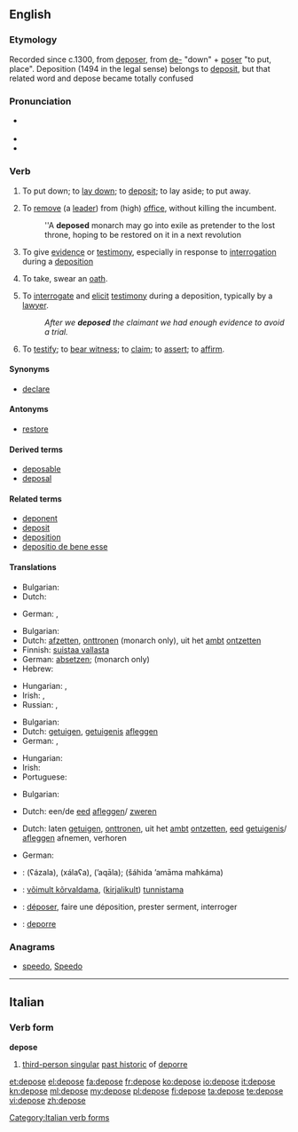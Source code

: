 ==English==

===Etymology===
Recorded since c.1300, from {{etyl|fro|en}} [[deposer]], from [[de-]] "down" + [[poser]] "to put, place". Deposition (1494 in the legal sense) belongs to [[deposit]], but that related word and depose became totally confused

===Pronunciation===
* {{a|UK}} {{IPA|/dɪˈpəʊz/}}
* {{audio|en-us-depose.ogg|Audio (US)}}
* {{rhymes|əʊz}}

===Verb===
{{en-verb|depos|ing}}

# {{context|literally|transitive|lang=en}} To put down; to [[lay down]]; to [[deposit]]; to lay aside; to put away.
# {{context|transitive|lang=en}} To [[remove]] (a [[lead]]er) from (high) [[office]], without killing the incumbent.
#: ''A '''deposed''' monarch may go into exile as pretender to the lost throne, hoping to be restored on it in a next revolution
# {{context|legal|intransitive|lang=en}} To give [[evidence]] or [[testimony]], especially in response to [[interrogation]] during a [[deposition]]
# {{context|intransitive|lang=en}} To take, swear an [[oath]].
# {{context|legal|transitive|lang=en}} To [[interrogate]] and [[elicit]] [[testimony]] during a deposition, typically by a [[lawyer]].
#: ''After we '''deposed''' the claimant we had enough evidence to avoid a trial.''
# To [[testify]]; to [[bear witness]]; to [[claim]]; to [[assert]]; to [[affirm]].

====Synonyms====
* [[declare]]

====Antonyms====
* [[restore]]

====Derived terms====
* [[deposable]]
* [[deposal]]

====Related terms====
* [[deponent]]
* [[deposit]]
* [[deposition]]
* [[depositio de bene esse]]

====Translations====
{{trans-top|to put - or lay something down}}
* Bulgarian: {{t-|bg|депонирам}}
* Dutch: {{t+|nl|neerleggen}}
{{trans-mid}}
* German: {{t-|de|niederlegen}}, {{t+|de|deponieren}}
{{trans-bottom}}

{{trans-top|to remove (a leader) from office}}
* Bulgarian: {{t+|bg|детронирам}}
* Dutch: [[afzetten]], [[onttronen]] (monarch only), uit het [[ambt]] [[ontzetten]]
* Finnish: [[suistaa vallasta]]
* German: [[absetzen]]; {{t+|de|entthronen}} (monarch only)
* Hebrew: {{t+|he|הדיח|m|tr=hediyakh}}
{{trans-mid}}
* Hungarian: {{t+|hu|eltávolít}}, {{t+|hu|letesz}}
* Irish: {{t-|ga|(Ceannaire) do briseadh amach}}, {{t-|ga|aithríoghadh}} {{qualifier|monarch only}}
* Russian: {{t+|ru|низлагать|sc=Cyrl|tr=nizlagát'|alt=низлага́ть}} {{impf}}, {{t+|ru|низложить|sc=Cyrl|tr=nizložít'|alt=низложи́ть}} {{pf.}}
{{trans-bottom}}

{{trans-top|to give evidence or testimony}}
* Bulgarian: {{t-|bg|давам показания}}
* Dutch: [[getuigen]], [[getuigenis]] [[afleggen]]
* German: {{t+|de|unter}} {{t+|de|Eid|m}} {{t+|de|aussagen}}, {{t-|de|bezeugen}}
{{trans-mid}}
* Hungarian: {{t+|hu|tanúsít}}
* Irish: {{t-|ga|fianaise a thabhairt}}
* Portuguese: {{t+|pt|depor}}
{{trans-bottom}}

{{trans-top|to take an oath}}
* Bulgarian: {{t-|bg|давам клетва}}
{{trans-mid}}
* Dutch: een/de [[eed]] [[afleggen]]/ [[zweren]]
{{trans-bottom}}

{{trans-top|to interrogate and elicit testimony}}
* Dutch: laten [[getuigen]], [[onttronen]], uit het [[ambt]] [[ontzetten]], [[eed]] [[getuigenis]]/ [[afleggen]] afnemen, verhoren
{{trans-mid}}
* German: {{t+|de|verhören}}
{{trans-bottom}}

{{checktrans-top}}
* {{ttbc|ar}}: {{l|ar|عزل}} (ʕázala), {{Arab|[[خلع]]}} (xálaʕa), {{Arab|[[قال|أقال]]}} (’aqāla); {{Arab|[[شهد]] [[امام]] [[محكمة]]}} (šáhida ’amāma maħkáma)
* {{ttbc|et}}: [[võimult kõrvaldama]], ([[kirjalikult]]) [[tunnistama]]
* {{ttbc|fr}}: [[déposer]], faire une déposition, prester serment, interroger
* {{ttbc|it}}: [[deporre]]
{{trans-bottom}}

===Anagrams===
* [[speedo#English|speedo]], [[Speedo#English|Speedo]]

----

==Italian==

===Verb form===
'''depose'''

# [[third-person singular]] [[past historic]] of [[deporre]]

[[Category:Italian verb forms]]

[[et:depose]]
[[el:depose]]
[[fa:depose]]
[[fr:depose]]
[[ko:depose]]
[[io:depose]]
[[it:depose]]
[[kn:depose]]
[[ml:depose]]
[[my:depose]]
[[pl:depose]]
[[fi:depose]]
[[ta:depose]]
[[te:depose]]
[[vi:depose]]
[[zh:depose]]